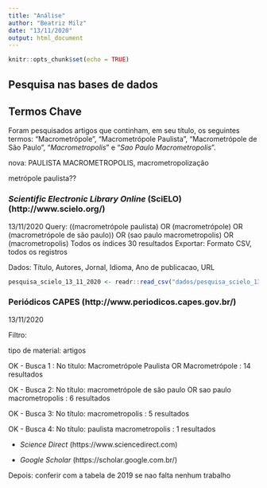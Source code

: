 ```yaml
---
title: "Análise"
author: "Beatriz Milz"
date: "13/11/2020"
output: html_document
---
```


```r
knitr::opts_chunk$set(echo = TRUE)
```

## Pesquisa nas bases de dados

## Termos Chave


Foram pesquisados artigos que continham, em seu título, os seguintes termos: “Macrometrópole”, “Macrometrópole Paulista”, “Macrometrópole de São Paulo”, “*Macrometropolis*” e “*Sao Paulo Macrometropolis*”.



nova: PAULISTA MACROMETROPOLIS, macrometropolização


metrópole paulista??




### *Scientific Electronic Library Online* (SciELO) (http://www.scielo.org/)
13/11/2020
Query:  ((macrometrópole paulista) OR (macrometrópole) OR (macrometrópole de são paulo)) OR (sao paulo macrometropolis) OR (macrometropolis) 
Todos os índices
30 resultados
Exportar: Formato CSV, todos os registros

Dados: Título, Autores, Jornal, Idioma, Ano de publicacao, URL

```r
pesquisa_scielo_13_11_2020 <- readr::read_csv("dados/pesquisa_scielo_13-11-2020_2.csv")

```

### Periódicos CAPES (http://www.periodicos.capes.gov.br/)
13/11/2020

Filtro: 

tipo de material: artigos

OK - Busca 1 : No título: Macrometrópole Paulista OR Macrometrópole : 14 resultados


OK - Busca 2: No título: macrometrópole de são paulo OR sao paulo macrometropolis : 6 resultados


OK - Busca 3: No título: macrometropolis : 5 resultados

OK - Busca 4: No título: paulista macrometropolis : 1 resultados



- *Science Direct* (https://www.sciencedirect.com)


- *Google Scholar* (https://scholar.google.com.br/)


Depois: conferir com a tabela de 2019 se nao falta nenhum trabalho


